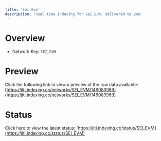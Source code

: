 ```yaml
---
title: 'Sei Evm'
description: 'Real time indexing for Sei Evm; delivered to you'
---
```


# Overview
- Network Key: `SEI_EVM`

# Preview
Click the following link to view a preview of the raw data available: [https://jiti.indexing.co/networks/SEI_EVM/146083969](https://jiti.indexing.co/networks/SEI_EVM/146083969)

# Status
Click here to view the latest status: [https://jiti.indexing.co/status/SEI_EVM](https://jiti.indexing.co/status/SEI_EVM)
